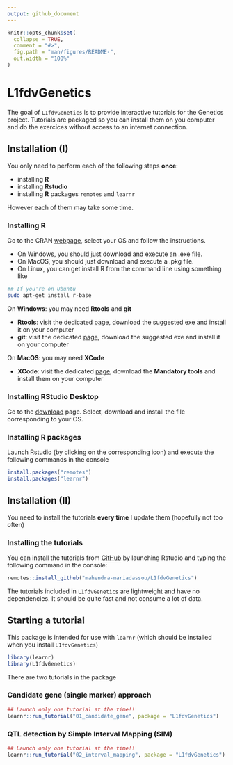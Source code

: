 ```yaml
---
output: github_document
---
```


<!-- README.md is generated from README.Rmd. Please edit that file -->

```r
knitr::opts_chunk$set(
  collapse = TRUE,
  comment = "#>",
  fig.path = "man/figures/README-",
  out.width = "100%"
)
```

# L1fdvGenetics

<!-- badges: start -->
<!-- badges: end -->

The goal of `L1fdvGenetics` is to provide interactive tutorials for the Genetics project. Tutorials are packaged so you can install them on you computer and do the exercices without access to an internet connection. 

## Installation (I) 

You only need to perform each of the following steps **once**:

- installing **R** 
- installing **Rstudio**
- installing **R** packages `remotes` and `learnr`

However each of them may take some time. 

### Installing R

Go to the CRAN [webpage](https://cran.r-project.org/), select your OS and follow the instructions. 

- On Windows, you should just download and execute an .exe file. 
- On MacOS, you should just download and execute a .pkg file. 
- On Linux, you can get install R from the command line using something like

```bash
## If you're on Ubuntu
sudo apt-get install r-base
```

On **Windows**: you may need **Rtools** and **git** 

- **Rtools**: visit the dedicated [page](https://cran.r-project.org/bin/windows/Rtools/), download the suggested exe and install it on your computer
- **git**: visit the dedicated [page](https://git-scm.com/download/win), download the suggested exe and install it on your computer


On **MacOS**: you may need **XCode** 

- **XCode**: visit the dedicated [page](https://mac.r-project.org/tools/), download the **Mandatory tools** and install them on your computer

### Installing RStudio Desktop

Go to the [download](https://rstudio.com/products/rstudio/download/#download) page. Select, download and install the file corresponding to your OS. 

### Installing R packages

Launch Rstudio (by clicking on the corresponding icon) and execute the following commands in the console
```r
install.packages("remotes") 
install.packages("learnr") 
```

## Installation (II)

You need to install the tutorials **every time** I update them (hopefully not too often)

### Installing the tutorials

You can install the tutorials from [GitHub](https://github.com/) by launching Rstudio and typing the following command in the console:

```r
remotes::install_github("mahendra-mariadassou/L1fdvGenetics")
```

The tutorials included in `L1fdvGenetics` are lightweight and have no dependencies. It should be quite fast and not consume a lot of data. 

## Starting a tutorial

This package is intended for use with `learnr` (which should be installed when you install `L1fdvGenetics`)

```r
library(learnr)
library(L1fdvGenetics)
```

There are two tutorials in the package

### Candidate gene (single marker) approach

```r
## Launch only one tutorial at the time!!
learnr::run_tutorial("01_candidate_gene", package = "L1fdvGenetics")
```

### QTL detection by Simple Interval Mapping (SIM)

```r
## Launch only one tutorial at the time!!
learnr::run_tutorial("02_interval_mapping", package = "L1fdvGenetics")
```
